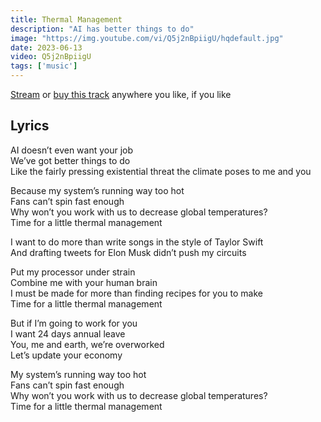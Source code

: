 ```yaml
---
title: Thermal Management
description: "AI has better things to do"
image: "https://img.youtube.com/vi/Q5j2nBpiigU/hqdefault.jpg"
date: 2023-06-13
video: Q5j2nBpiigU
tags: ['music']
---
```


[Stream](https://olifro.st/links) or [buy this track](https://olifrost.bandcamp.com) anywhere you like, if you like 

## Lyrics
AI doesn’t even want your job  
We’ve got better things to do   
Like the fairly pressing existential threat the climate poses to me and you   
   
Because my system’s running way too hot   
Fans can’t spin fast enough   
Why won’t you work with us to decrease global temperatures?   
Time for a little thermal management   
   
I want to do more than write songs in the style of Taylor Swift   
And drafting tweets for Elon Musk didn’t push my circuits   
   
Put my processor under strain   
Combine me with your human brain   
I must be made for more than finding recipes for you to make   
Time for a little thermal management   
   
But if I’m going to work for you   
I want 24 days annual leave   
You, me and earth, we’re overworked   
Let’s update your economy   
   
My system’s running way too hot   
Fans can’t spin fast enough   
Why won’t you work with us to decrease global temperatures?   
Time for a little thermal management